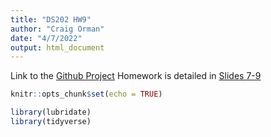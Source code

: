 ```yaml
---
title: "DS202 HW9"
author: "Craig Orman"
date: "4/7/2022"
output: html_document
---
```



Link to the [Github Project](https://github.com/ArgentCode/DS202-HW9 "Github Project")
Homework is detailed in [Slides 7-9](https://yumouqiu.github.io/DS202-Spring2022/Practice/practice04.html)

```r
knitr::opts_chunk$set(echo = TRUE)
```

```r
library(lubridate)
library(tidyverse)
```
